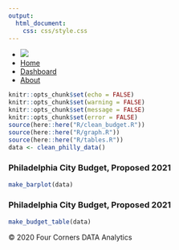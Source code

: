 ```yaml
---
output: 
  html_document:
    css: css/style.css
---
```


<style>tbody > tr:nth-child(2) { 
  font-weight: bold; 
  color: #d95f02; 
}</style>
  <nav>
    <ul>
      <li><a href="index.html"><img src="images/logo.png" id="logo"></a></li>
      <li><a href='index.html'>Home</a></li>
      <li><a href='dashboard.html'>Dashboard</a></li>
      <li><a href='about.html'>About</a></li>
    </ul>
  </nav>

```r
knitr::opts_chunk$set(echo = FALSE)
knitr::opts_chunk$set(warning = FALSE)
knitr::opts_chunk$set(message = FALSE)
knitr::opts_chunk$set(error = FALSE)
source(here::here("R/clean_budget.R"))
source(here::here("R/graph.R"))
source(here::here("R/tables.R"))
data <- clean_philly_data()
```

### Philadelphia City Budget, Proposed 2021

```r
make_barplot(data)
```

### Philadelphia City Budget, Proposed 2021

```r
make_budget_table(data)
```



<footer>
  <p class="copyright">&copy; 2020 Four Corners DATA Analytics</p>
    </footer>